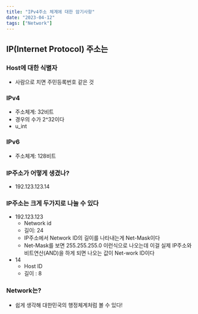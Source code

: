 ```yaml
---
title: "IPv4주소 체계에 대한 암기사항"
date: "2023-04-12"
tags: ["Network"]
---
```


## IP(Internet Protocol) 주소는

### Host에 대한 식별자

- 사람으로 치면 주민등록번호 같은 것

### IPv4

- 주소체계: 32비트
- 경우의 수가 2^32이다
- u_int

### IPv6

- 주소체계: 128비트

### IP주소가 어떻게 생겼나?

- 192.123.123.14

### IP주소는 크게 두가지로 나눌 수 있다

- 192.123.123
  - Network id
  - 길이: 24
  - IP주소에서 Network ID의 길이를 나타내는게 Net-Mask이다
  - Net-Mask를 보면 255.255.255.0 이런식으로 나오는데 이걸 실제 IP주소와 비트연산(AND)을 하게 되면 나오는 값이 Net-work ID이다
- 14
  - Host ID
  - 길이 : 8

### Network는?

- 쉽게 생각해 대한민국의 행정체계처럼 볼 수 있다!
